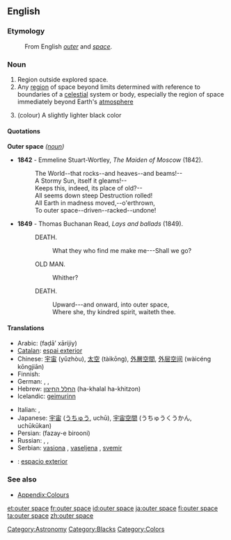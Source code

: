 {{wikipedia}}
==English==

===Etymology===
: From English ''[[outer]]'' and ''[[space]]''.

===Noun===
{{en-noun|-}}

# Region outside explored space.
# Any [[region]] of space beyond limits determined with reference to boundaries of a [[celestial]] system or body, especially the region of space immediately beyond Earth's [[atmosphere]]
# {{rfv-sense}} (colour) A slightly lighter black color
#: {{color panel|001041}}

====Quotations====
;'''Outer space''' ''([[noun]])''
* '''1842''' - Emmeline Stuart-Wortley, ''The Maiden of Moscow'' (1842).
*: The World--that rocks--and heaves--and beams!--
*: A Stormy Sun, itself it gleams!--
*: Keeps this, indeed, its place of old?--
*: All seems down steep Destruction rolled!
*: All Earth in madness moved,--o'erthrown,
*: To outer space--driven--racked--undone!
* '''1849''' - Thomas Buchanan Read, ''Lays and ballads'' (1849).
*: DEATH.
*:: What they who find me make me---Shall we go?
*: OLD MAN.
*:: Whither?
*: DEATH.
*:: Upward---and onward, into outer space,
*:: Where she, thy kindred spirit, waiteth thee.

====Translations====
{{trans-top|region}}
* Arabic: {{Arab|[[فضاء خارجي]]}} (faḍā’ xārijiy)
* [[Catalan]]: [[espai exterior]]
* Chinese: [[宇宙]] (yǔzhòu), [[太空]] (tàikōng), [[外層空間]], [[外层空间]] (wàicéng kōngjiān)
* Finnish: {{t-|fi|ulkoavaruus}}
* German: {{t+|de|Weltraum|m}}, {{t+|de|All|n}}, {{t+|de|Weltall|n}}
* Hebrew: [[החלל החיצון]] (ha-khalal ha-khitzon)
* Icelandic: [[geimurinn]] {{m}}
{{trans-mid}}
* Italian: {{t-|it|spazio cosmico|m}}, {{t+|it|cosmo|m}}
* Japanese: [[宇宙]] ([[うちゅう]], uchū), [[宇宙空間]] (うちゅうくうかん, uchūkūkan)
* Persian: {{fa-Arab|[[فضای بیرونی]]}} (fazay-e birooni)
* Russian: {{t|ru|космос|m|tr=kósmos|sc=Cyrl}}, {{t|ru|открытый космос|m|tr=otkrýtyj kósmos|sc=Cyrl}}, {{t|ru|космическое пространство|n|tr=kosmíčeskoje prostránstvo|sc=Cyrl}}
* Serbian: [[vasiona]] {{f}}, [[vaseljena]] {{f}}, [[svemir]] {{m}}
{{trans-bottom}}

{{trans-top|colour}}
{{trans-mid}}
{{trans-bottom}}

{{checktrans}}
<!--Remove this section once all of the translations below have been moved into the tables above.-->
* {{ttbc|Spanish}}: [[espacio exterior]]

===See also===
* [[Appendix:Colours]]

[[Category:Astronomy]]
[[Category:Blacks]]
[[Category:Colors]]

[[et:outer space]]
[[fr:outer space]]
[[id:outer space]]
[[ja:outer space]]
[[fi:outer space]]
[[ta:outer space]]
[[zh:outer space]]
